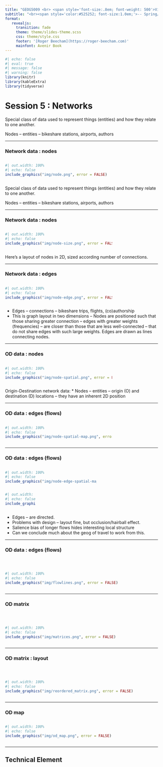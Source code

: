 ```yaml
---
title: "GEOG5009 <br> <span style='font-size:.8em; font-weight: 500'>Visualization for</span> <br> <span style='font-size:.8em; font-weight: 500'>Geographic Data Science</span>"
subtitle: "<br><span style='color:#525252; font-size:1.0em;'>-- Spring/Summer 2024</span>"
format: 
   revealjs:
     transition: fade
     theme: theme/slides-theme.scss
     css: theme/style.css
     footer: '[Roger Beecham](https://roger-beecham.com)'
     mainfont: Avenir Book
---
```



```r
#| echo: false
#| eval: true
#| message: false
#| warning: false
library(knitr)
library(kableExtra)
library(tidyverse)
```


# Session 5 : Networks

::: {.notes}

Special class of data used to represent things (entities) and how they relate to one another.

Nodes -- entities -- bikeshare stations, airports, authors

:::

---

### Network data : nodes

::: {.column width="70%"}
```r
#| out.width: 100%
#| echo: false
include_graphics("img/node.png", error = FALSE)
```
:::

::: {.notes}

Special class of data used to represent things (entities) and how they relate to one another.

Nodes -- entities -- bikeshare stations, airports, authors

:::

---

### Network data : nodes


::: {.column width="70%"}

```r
#| out.width: 100%
#| echo: false
include_graphics("img/node-size.png", error = FALSE)
```
:::

::: {.notes}

Here's a layout of nodes in 2D, sized according number of connections.

:::


___


### Network data : edges


::: {.column width="70%"}
```r
#| out.width: 100%
#| echo: false
include_graphics("img/node-edge.png", error = FALSE)
```
:::

::: {.notes}

* Edges -- connections -- bikeshare trips, flights, (co)authorship
* This is graph layout in two dimensions -- Nodes are positioned such that those sharing greater connection – edges with greater weights (frequencies) – are closer than those that are less well-connected – that do not share edges with such large weights. Edges are drawn as lines connecting nodes.


:::

---

### OD data : nodes


::: {.column width="70%"}
```r
#| out.width: 100%
#| echo: false
include_graphics("img/node-spatial.png", error = FALSE)
```
:::


::: {.notes}

Origin-Destination network data:
* Nodes -- entities -- origin (O) and destination (D) locations -- they have an inherent 2D position

:::


---

### OD data : edges (flows)


::: {.column width="70%"}
```r
#| out.width: 100%
#| echo: false
include_graphics("img/node-spatial-map.png", error = FALSE)
```
:::

---

### OD data : edges (flows)

:::{columns}

::: {.column width="60%"}
```r
#| out.width: 100%
#| echo: false
include_graphics("img/node-edge-spatial-map-bezier.png", error = FALSE)
```
:::


::: {.column width="20%"}
```r
#| out.width: 100%
#| echo: false
include_graphics("img/bezier-legend.png", error = FALSE)
```
:::

:::

::: {.notes}

* Edges -- are directed.
* Problems with design -- layout fine, but occlusion/hairball effect.
* Salience bias of longer flows hides interesting local structure
* Can we conclude much about the geog of travel to work from this.

:::

---

### OD data : edges (flows)

<br>

::: {.column width="100%"}
```r
#| out.width: 100%
#| echo: false
include_graphics("img/flowlines.png", error = FALSE)
```
:::


---

### OD matrix

<br>

::: {.column width="100%"}
```r
#| out.width: 100%
#| echo: false
include_graphics("img/matrices.png", error = FALSE)
```
:::

---

### OD matrix : layout

<br>

::: {.column width="100%"}
```r
#| out.width: 100%
#| echo: false
include_graphics("img/reordered_matrix.png", error = FALSE)
```
:::

---

### OD map

::: {.column width="80%"}
```r
#| out.width: 100%
#| echo: false
include_graphics("img/od_map.png", error = FALSE)
```
:::

---

## Technical Element